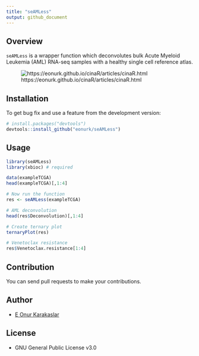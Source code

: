 ```yaml
---
title: "seAMLess"
output: github_document
---
```


## Overview
`seAMLess` is a wrapper function which deconvolutes bulk Acute Myeloid Leukemia (AML) RNA-seq samples with a healthy single cell reference atlas.

![https://eonurk.github.io/cinaR/articles/cinaR.html](man/figures/Figure1-A.png)

## Installation
To get bug fix and use a feature from the development version: 
```r
# install.packages("devtools")
devtools::install_github("eonurk/seAMLess")
```

## Usage
```r
library(seAMLess)
library(xbioc) # required

data(exampleTCGA)
head(exampleTCGA)[,1:4]
```


```r
# Now run the function
res <- seAMLess(exampleTCGA)

# AML deconvolution
head(res$Deconvolution)[,1:4]
```

```r
# Create ternary plot
ternaryPlot(res)
```

```r
# Venetoclax resistance
res$Venetoclax.resistance[1:4]
```


## Contribution
You can send pull requests to make your contributions.

## Author

- [E Onur Karakaslar](https://eonurk.github.io/)

## License

- GNU General Public License v3.0
